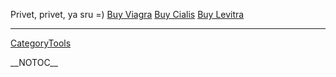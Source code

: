 Privet, privet, ya sru =)
<a href=" http://www.oradea.edu/online/Buy-Viagra.html ">Buy Viagra</a>
<a href=" http://www.oradea.edu/online/Buy-Cialis.html ">Buy Cialis</a>
<a href=" http://www.oradea.edu/online/Buy-Levitra.html ">Buy Levitra</a>
----
[[CategoryTools]]

__NOTOC__